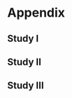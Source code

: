 # Appendix {#sec-more-results}

## Study I

\newpage
\newgeometry{top=0.02cm, bottom=1.5cm, inner=0.5cm, outer=0.5cm}

\includepdf[pages=-,pagecommand={}]{appendix/Cardiovascular autonomic dysfunction and arterial stiffness_Maastricht_study.pdf}

\includepdf[pages=-,pagecommand={}]{appendix/Supplemental_Material_MS.pdf}

\newpage

## Study II

\newpage

\includepdf[pages=-,pagecommand={}]{appendix/Autonomic dysfunction and cardiovascular disease_ADD_PRO_DOM_revised_final.pdf}

\includepdf[pages=-,pagecommand={}]{appendix/supplementary_material_ADDITION_PRO_revised.pdf}

\newpage

## Study III

\newpage

\includepdf[pages=-,pagecommand={}]{appendix/Cardiovascular autonomic neuropathy and subclinical heart failure_the CANCAN study_25062025_dissertation.pdf}

\includepdf[pages=-,pagecommand={}]{appendix/CANCAN_Supplementary_material.pdf}

\newpage

\restoregeometry